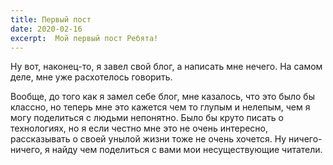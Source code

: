 ```yaml
---
title: Первый пост
date: 2020-02-16
excerpt:  Мой первый пост Ребята!
---
```


Ну вот, наконец-то, я завел свой блог, а написать мне нечего.
На самом деле, мне уже расхотелось говорить.

Вообще, до того как я замел себе блог, мне казалось, что это было бы классно,
но теперь мне это кажется чем то глупым и нелепым, чем я могу поделиться с людьми непонятно.
Было бы круто писать о технологиях, но я если честно мне это не очень интересно, рассказывать 
о своей унылой жизни тоже не очень хочется. 
Ну ничего-ничего, я найду чем поделиться с вами мои несуществующие читатели.









